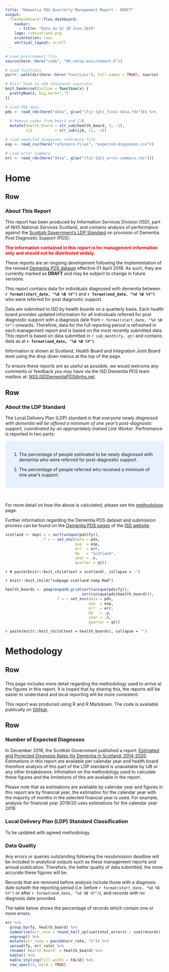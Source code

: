 ```yaml
---
title: "Dementia PDS Quarterly Management Report - DRAFT"
output: 
  flexdashboard::flex_dashboard:
    navbar:
      - title: "Data as at 30 June 2019"
    logo: isdscotland.png
    orientation: rows
    vertical_layout: scroll
---
```


```r

# Load environment file
source(here::here("code", "00_setup-environment.R"))

# Load functions
purrr::walk(dir(here::here("functions"), full.names = TRUE), source)

# Knitr hook to add thousands separator
knit_hooks$set(inline = function(x) {
  prettyNum(x, big.mark=",")
})

# Load PDS data
pds <- read_rds(here("data", glue("{fy}-{qt}_final-data.rds"))) %>%
  
  # Remove codes from board and IJB
  mutate(health_board = str_sub(health_board, 3, -1),
         ijb          = str_sub(ijb, 11, -1))

# Load expected diagnoses reference file
exp <- read_csv(here("reference-files", "expected-diagnoses.csv"))

# Load error summary
err <- read_rds(here("data", glue("{fy}-{qt}_error-summary.rds")))

```

Home
=================================================

Row
-------------------------------------------------

### **About This Report**

This report has been produced by Information Services Division (ISD), part of NHS National Services Scotland, and contains analysis of performance against the [Scottish Government's LDP Standard](https://www.gov.scot/About/Performance/scotPerforms/NHSScotlandperformance/Dementia-LDP) on provision of Dementia Post Diagnostic Support (PDS).

<span style="color:red"> **The information contained in this report is for management information only and should not be distributed widely.** </span>

These reports are an ongoing development following the implementation of the revised [Dementia PDS dataset](https://www.isdscotland.org/Health-Topics/Mental-Health/Dementia-Post-diagnostic-Support/_docs/Dementia-PDS-Definitions-and-Recording-Guidance.pdf) effective 01 April 2019. As such, they are currently marked as **DRAFT** and may be subject to change in future versions.

This report contains data for individuals diagnosed with dementia between **`r format(start_date, "%d %B %Y")`** and **`r format(end_date, "%d %B %Y")`** who were referred for post diagnostic support.

Data are submitted to ISD by health boards on a quarterly basis. Each health board provides updated information for all individuals referred for post diagnostic support with a diagnosis date from `r format(start_date, "%d %B %Y")` onwards. Therefore, data for the full reporting period is refreshed in each management report and is based on the most recently submitted data. This report is based on data submitted in `r sub_month(fy, qt)` and contains data as at **`r format(end_date, "%d %B %Y")`**. 

Information is shown at Scotland, Health Board and Integration Joint Board level using the drop down menus at the top of the page.

To ensure these reports are as useful as possible, we would welcome any comments or feedback you may have via the ISD Dementia PDS team mailbox at: [NSS.ISDDementiaPDS@nhs.net](mailto:NSS.ISDDementiaPDS@nhs.net).



Row
-------------------------------------------------

### **About the LDP Standard**

The Local Delivery Plan (LDP) standard is that *everyone newly diagnosed with dementia will be offered a minimum of one year’s post-diagnostic support, coordinated by an appropriately trained Link Worker*. Perfromance is reported in two parts:

<style>
div.blue { background-color:#e6f0ff; border-radius: 5px; padding: 20px;}
</style>
<div class = "blue">

1. The percentage of people estimated to be newly diagnosed with dementia who were referred for post-diagnostic support.

2. The percentage of people referred who received a minimum of one year’s support.

</div> <br>

For more detail on how the above is calculated, please see the [methodology](#methodology) page.

Further information regarding the Dementia PDS dataset and submission process can be found on the [Dementia PDS pages](https://www.isdscotland.org/Health-Topics/Mental-Health/Dementia-Post-diagnostic-Support/_docs/Dementia-PDS-Definitions-and-Recording-Guidance.pdf?) of the [ISD website](https://www.isdscotland.org/).


<!-- Scotland -->

```r

scotland <- map(.x = sort(unique(pds$fy)),
                .f = ~ set_env(data = pds,
                               exp  = exp,
                               err  = err,
                               hb   = "Scotland",
                               year = .x,
                               quarter = qt))

```

`r # paste(knitr::knit_child(text = scotland), collapse = '')`

`r knitr::knit_child("subpage-scotland-temp.Rmd")`


<!-- HEALTH BOARDS -->

```r

health_boards <- pmap(expand.grid(sort(unique(pds$fy)),
                                  sort(unique(pds$health_board))), 
                      .f = ~ set_env(data = pds,
                                     exp  = exp,
                                     err  = err,
                                     hb   = .y,
                                     year = .x,
                                     quarter = qt))

```

`r paste(knitr::knit_child(text = health_boards), collapse = '')`


Methodology
=================================================

Row
-------------------------------------------------

### <!-- No Title -->

This page includes more detail regarding the methodology used to arrive at the figures in this report. It is hoped that by sharing this, the reports will be easier to understand and local reporting will be more consistent.

This report was produced using R and R Markdown. The code is available publically on [GitHub](https://github.com/alicebyers5/dementia-pds).


Row {.tabset data-height=800}
-------------------------------------------------

### **Number of Expected Diagnoses**

In December 2016, the Scottish Government published a report: [Estimated and Projected Disgnosis Rates for Dementia in Scotland: 2014-2020](https://www.gov.scot/publications/estimated-projected-diagnosis-rates-dementia-scotland-2014-2020/). Estimations in this report are available per calendar year and health board therefore analysis of this part of the LDP standard is unavailable by IJB or any other breakdowns. 
Infomation on the methodology used to calculate these figures and the limitations of this are available in the report.

Please note that as estimations are available by calendar year and figures in this report are by financial year, the estimation for the calendar year with the majority of months in the selected financial year is used. For example, analysis for financial year 2019/20 uses estimations for the calendar year 2019.


### **Local Delivery Plan (LDP) Standard Classification**

To be updated with agreed methodology.


### **Data Quality**

Any errors or queries outstanding following the resubmission deadline will be included in analytical outputs such as these management reports and annual publication. Therefore, the better quality of data submitted, the more accurate these figures will be.

Records that are removed before analysis include those with a diagnosis date outwith the reporting period (i.e. before `r format(start_date, "%d %B %Y")` or after `r format(end_date, "%d %B %Y")`), and records with no diagnosis date provided.

The table below shows the percentage of records which contain one or more errors.

```r
err %>% 
  group_by(fy, health_board) %>% 
  summarise(err_rate = round_half_up(sum(total_errors) / sum(records) * 100, 1)) %>%
  ungroup() %>%
  mutate(err_rate = paste0(err_rate, "%")) %>%
  spread(fy, err_rate) %>%
  rename(`Health Board` = health_board) %>%
  kable() %>%
  kable_styling(full_width = FALSE) %>%
  row_spec(15, bold = TRUE)
```

<!-- END OF SCRIPT -->